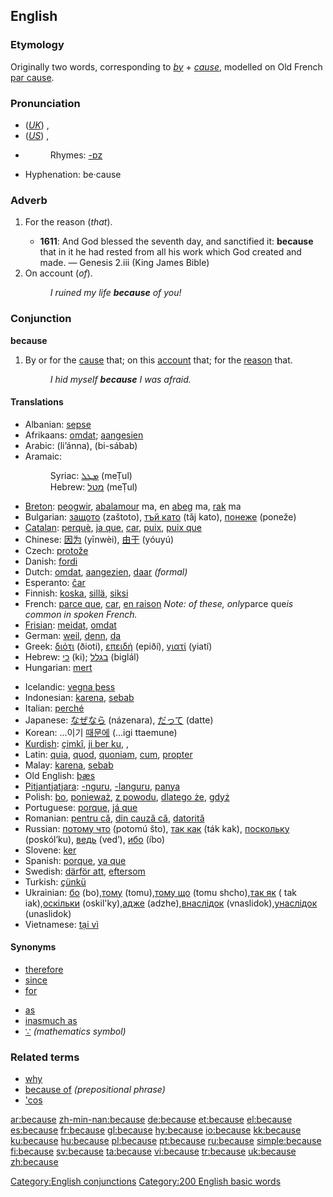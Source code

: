 {{wikipedia}}
==English==

{{rank|between|face|tell|175|because|few|whom|love}}

===Etymology===
Originally two words, corresponding to ''[[by]]'' + ''[[cause]]'', modelled on Old French [[par cause]].

===Pronunciation===
*(''[[Received Pronunciation|UK]]'') {{IPA|/bɪˈkɒz/, /bɪˈkəz/}}, {{SAMPA|/bI"kQz/, /bI"k@z/}}
*(''[[General American|US]]'') {{IPA|/bɪˈkəz/, /bɪˈkɔz/, /bɪˈkʌz/}}, {{SAMPA|/bI"k@z/, /bI"kOz/, /bɪ"kVz/}}
*{{audio|en-us-because.ogg|Audio (US)}}
*:Rhymes: [[Rhymes:English:-ɒz|-ɒz]]
*Hyphenation: be&middot;cause

===Adverb===
{{en-adv|-}}

# {{archaic}} For the reason (''that'').
#*'''1611''': And God blessed the seventh day, and sanctified it: '''because''' that in it he had rested from all his work which God created and made. — Genesis 2.iii (King James Bible)
# On account (''of'').
#:''I ruined my life '''because''' of you!''

===Conjunction===
'''because'''

# By or for the [[cause]] that; on this [[account]] that; for the [[reason]] that.
#:''I hid myself '''because''' I was afraid.''

====Translations====
{{top}}
*Albanian: [[sepse]]
*Afrikaans: [[omdat]]; [[aangesien]]
*Arabic: {{ARchar|[[لأن|لأنّ]]}} (li’ánna), {{ARchar|[[بسبب|بِسَبَب]]}} (bi-sábab)
*Aramaic:
*:Syriac: [[ܡܛܠ]] (meṬul)
*:Hebrew: [[מטל]] (meṬul)
*[[Breton]]: [[peogwir]], [[abalamour]] ma, en [[abeg]] ma, [[rak]] ma
*Bulgarian: [[защото]] (zaštoto), [[тъй като]] (tǎj kato), [[понеже]] (poneže)
*[[Catalan]]: [[perquè]], [[ja que]], [[car]], [[puix]], [[puix que]]
*Chinese: [[因为]] (yīnwèi), [[由于]] (yóuyú)
*Czech: [[protože]]
*Danish: [[fordi]]
*Dutch: [[omdat]], [[aangezien]], [[daar]] ''(formal)''
*Esperanto: [[ĉar]]
*Finnish: [[koska]], [[sillä]], [[siksi]]
*French: [[parce que]], [[car]], [[en raison]] ''Note: of these, only ''parce que'' is common in spoken French.''
*[[Frisian]]: [[meidat]], [[omdat]]
*German: [[weil]], [[denn]], [[da]]
*Greek: [[διότι]] (ðioti), [[επειδή]] (epiðí), [[γιατί]] (yiatí)
*Hebrew: [[כי]] (ki); [[בגלל]] (biglál)
*Hungarian: [[mert]]
{{mid}}
*Icelandic: [[vegna þess]]
*Indonesian: [[karena]], [[sebab]]
*Italian: [[perché]]
*Japanese: [[なぜなら]] (názenara), [[だって]] (datte)
*Korean: ...이기 [[때문에]] (...igi ttaemune)
*[[Kurdish]]: [[çimkî]], [[ji ber ku]], {{KUchar|[[بۆ ئه‌وه‌]]}}, {{KUchar|[[چونکه‌]]}}
*Latin: [[quia]], [[quod]], [[quoniam]], [[cum]], [[propter]]
*Malay: [[karena]], [[sebab]]
*Old English: [[þæs]]
*[[Pitjantjatjara]]: [[-nguru]], [[-languru]], [[panya]]
*Polish: [[bo]], [[ponieważ]], [[z powodu]], [[dlatego że]], [[gdyż]]
*Portuguese: [[porque]], [[já que]]
*Romanian: [[pentru că]], [[din cauză că]], [[datorită]]
*Russian: [[потому что]] (potomú što), [[так как]] (ták kak), [[поскольку]] (poskól’ku), [[ведь]] (ved’), [[ибо]] (íbo)
*Slovene: [[ker]]
*Spanish: [[porque]], [[ya que]]
*Swedish: [[därför att]], [[eftersom]]
*Turkish: [[çünkü]]
*Ukrainian: [[бо]] (bo),[[тому]] (tomu),[[тому що]] (tomu shcho),[[так як]] ( tak iak),[[оскiльки]] (oskil'ky),[[адже]] (adzhe),[[внаслiдок]] (vnaslidok),[[унаслiдок]] (unaslidok)
*Vietnamese: [[tại vì]]
{{bottom}}

====Synonyms====
{{top2}}
*[[therefore]]
*[[since]] 
*[[for]] 
{{mid2}}
*[[as]]
*[[inasmuch as]]
*[[∵]] ''(mathematics symbol)''
{{bottom}}

===Related terms===
*[[why]]
*[[because of]] ''(prepositional phrase)''
*[['cos]]

[[Category:English conjunctions]]
[[Category:200 English basic words]]

[[ar:because]]
[[zh-min-nan:because]]
[[de:because]]
[[et:because]]
[[el:because]]
[[es:because]]
[[fr:because]]
[[gl:because]]
[[hy:because]]
[[io:because]]
[[kk:because]]
[[ku:because]]
[[hu:because]]
[[pl:because]]
[[pt:because]]
[[ru:because]]
[[simple:because]]
[[fi:because]]
[[sv:because]]
[[ta:because]]
[[vi:because]]
[[tr:because]]
[[uk:because]]
[[zh:because]]